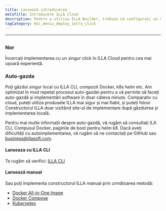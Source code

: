 ```yaml
---
title: Lansează introducerea
metaTitle: Introducere ILLA Cloud
description: Pentru a utiliza ILLA Builder, trebuie să configurați un mediu auto-gazdă local sau să utilizați ILLA Cloud pentru a sări peste procesul de construcție și a utiliza rapid produsele ILLA.
tagCategory: doc_meniu_deploy_intro_click
---
```


* * *

## <Heading hidden>Lansare introducere</Heading>

### Nor

Încercați implementarea cu un singur click în ILLA Cloud pentru cea mai ușoară experiență.

### Auto-gazda

Poţi găzdui singur local cu ILLA CLI, compozit Docker, k8s helm etc. Am optimizat în mod repetat procesul auto-gazdei pentru a vă permite să faceți auto-gazdă și implementări software în doar câteva minute. Comparativ cu cloud, puteți utiliza produsele ILLA mai sigur și mai fiabil, și puteți folosi Constructorul ILLA doar vizitând site-ul de implementare după găzduirea și implementarea locală.

Pentru mai multe informații despre auto-gazdă, vă rugăm să consultați ILA CLI, Compusul Docker, paginile de boot pentru helm k8.
Dacă aveți dificultăți cu autoimplementarea, vă rugăm să ne contactați pe GitHub sau business@illasoft.com.

#### Lanseaza cu ILLA CLI

Te rugăm să verifici: [ILLA CLI](https://www.illacloud.com/docs/illa-cli)

#### Lansează manual

Sau poți implementa constructorul ILLA manual prin următoarea metodă:

-   [Docker All-in-One Image](https://github.com/illacloud/deploy-illa-manually/blob/main/docker/README.md)
-   [Docker Compose](https://github.com/illacloud/deploy-illa-manually/blob/main/docker-compose/README.md)
-   [Kubernetes](https://github.com/illacloud/deploy-illa-manually/blob/main/kubernetes/README.md)
